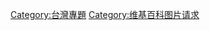 {{catmore|Wikipedia:图片请求}}
{{empty category}}
[[Category:台灣專題|Category:台灣專題]]
[[Category:维基百科图片请求|Category:维基百科图片请求]]